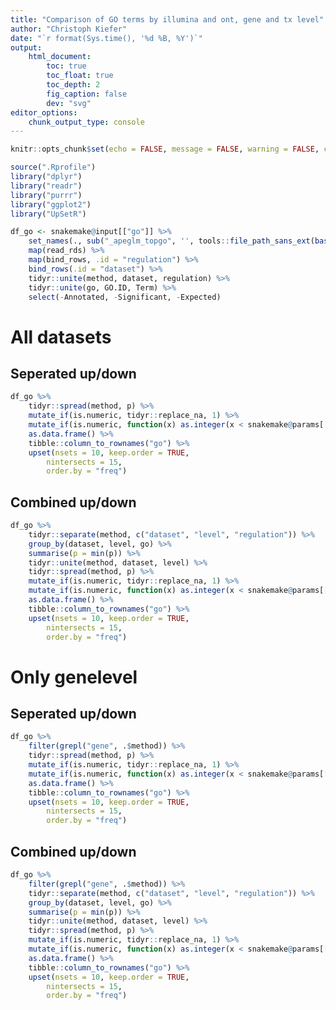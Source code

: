 ```yaml
---
title: "Comparison of GO terms by illumina and ont, gene and tx level"
author: "Christoph Kiefer"
date: "`r format(Sys.time(), '%d %B, %Y')`"
output:
    html_document:
        toc: true
        toc_float: true
        toc_depth: 2
        fig_caption: false
        dev: "svg"
editor_options:
    chunk_output_type: console
---
```


```r
knitr::opts_chunk$set(echo = FALSE, message = FALSE, warning = FALSE, cache = TRUE)
```

```r
source(".Rprofile")
library("dplyr")
library("readr")
library("purrr")
library("ggplot2")
library("UpSetR")
```

```r
df_go <- snakemake@input[["go"]] %>%
    set_names(., sub("_apeglm_topgo", '', tools::file_path_sans_ext(basename(.), compression = TRUE))) %>%
    map(read_rds) %>% 
    map(bind_rows, .id = "regulation") %>%
    bind_rows(.id = "dataset") %>% 
    tidyr::unite(method, dataset, regulation) %>% 
    tidyr::unite(go, GO.ID, Term) %>% 
    select(-Annotated, -Significant, -Expected)
```

# All datasets

## Seperated up/down

```r
df_go %>%
    tidyr::spread(method, p) %>%
    mutate_if(is.numeric, tidyr::replace_na, 1) %>% 
    mutate_if(is.numeric, function(x) as.integer(x < snakemake@params[["cutoff"]])) %>%
    as.data.frame() %>%
    tibble::column_to_rownames("go") %>%
    upset(nsets = 10, keep.order = TRUE,
        nintersects = 15,
        order.by = "freq")
```

## Combined up/down

```r
df_go %>% 
    tidyr::separate(method, c("dataset", "level", "regulation")) %>% 
    group_by(dataset, level, go) %>% 
    summarise(p = min(p)) %>% 
    tidyr::unite(method, dataset, level) %>% 
    tidyr::spread(method, p) %>%
    mutate_if(is.numeric, tidyr::replace_na, 1) %>% 
    mutate_if(is.numeric, function(x) as.integer(x < snakemake@params[["cutoff"]])) %>%
    as.data.frame() %>%
    tibble::column_to_rownames("go") %>%
    upset(nsets = 10, keep.order = TRUE,
        nintersects = 15,
        order.by = "freq")
```

# Only genelevel

## Seperated up/down

```r
df_go %>% 
    filter(grepl("gene", .$method)) %>% 
    tidyr::spread(method, p) %>%
    mutate_if(is.numeric, tidyr::replace_na, 1) %>% 
    mutate_if(is.numeric, function(x) as.integer(x < snakemake@params[["cutoff"]])) %>%
    as.data.frame() %>%
    tibble::column_to_rownames("go") %>%
    upset(nsets = 10, keep.order = TRUE,
        nintersects = 15,
        order.by = "freq")
```

## Combined up/down

```r
df_go %>% 
    filter(grepl("gene", .$method)) %>% 
    tidyr::separate(method, c("dataset", "level", "regulation")) %>% 
    group_by(dataset, level, go) %>% 
    summarise(p = min(p)) %>% 
    tidyr::unite(method, dataset, level) %>% 
    tidyr::spread(method, p) %>%
    mutate_if(is.numeric, tidyr::replace_na, 1) %>% 
    mutate_if(is.numeric, function(x) as.integer(x < snakemake@params[["cutoff"]])) %>%
    as.data.frame() %>%
    tibble::column_to_rownames("go") %>%
    upset(nsets = 10, keep.order = TRUE,
        nintersects = 15,
        order.by = "freq")
```

